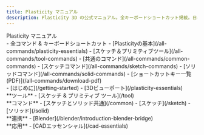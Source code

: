 ```yaml
---
title: Plasticity マニュアル
description: Plasticity 3D の公式マニュアル。全キーボードショートカット掲載。日々更新中！
---
```


<div style={{margin: '2em 0'}}>
    <span style={{fontSize: '2em'}}><span style={{fontWeight: 800}}>Plasticity&nbsp;</span>マニュアル</span>
</div>

<div className={styles.container}>
    <div>
    - 全コマンド & キーボードショートカット
    - [Plasticityの基本](/all-commands/plasticity-essentials)
    - [スケッチ＆プリミティブツール](/all-commands/tool-commands)
    - [共通のコマンド](/all-commands/common-commands)
    - [スケッチコマンド](/all-commands/sketch-commands)
    - [ソリッドコマンド](/all-commands/solid-commands)
    - [ショートカットキー一覧 (PDF)](/all-commands/download-pdf)
    </div>
    <div>
    - [はじめに](/getting-started)
    - [3Dビューポート](/plasticity-essentials)
    </div>
    <div>
    **ツール**
    - [スケッチ & プリミティブ ツール](/tool)
    </div>
    <div>
    **コマンド**
    - [スケッチとソリッド共通](/common)
    - [スケッチ](/sketch)
    - [ソリッド](/solid)
    </div>
    <div>
    **連携**
    - [Blender](/blender/introduction-blender-bridge)
    </div>
    <div>
    **応用**
    - [CADエッセンシャル](/cad-essentials)
    </div>
</div>